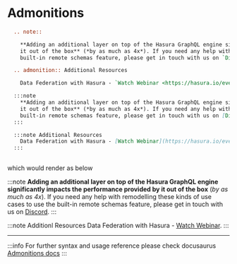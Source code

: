 
# Admonitions
<Tabs>
  <TabItem value="sphinx" label="Sphinx - RST" default>

```rest
  .. note::

    **Adding an additional layer on top of the Hasura GraphQL engine significantly impacts the performance provided by
    it out of the box** (*by as much as 4x*). If you need any help with remodelling these kinds of use cases to use the
    built-in remote schemas feature, please get in touch with us on `Discord <https://discord.gg/vBPpJkS>`__.

  .. admonition:: Additional Resources

    Data Federation with Hasura - `Watch Webinar <https://hasura.io/events/webinar/data-federation-hasura-graphql/>`__.
```

  </TabItem>
  <TabItem value="docusaurus" label="Docusaurus - MDX">

```markdown
  :::note
    **Adding an additional layer on top of the Hasura GraphQL engine significantly impacts the performance provided by
    it out of the box** (*by as much as 4x*). If you need any help with remodelling these kinds of use cases to use the
    built-in remote schemas feature, please get in touch with us on [Discord](https://discord.gg/vBPpJkS).
  :::

  :::note Additional Resources
    Data Federation with Hasura - [Watch Webinar](https://hasura.io/events/webinar/data-federation-hasura-graphql/).
  :::
  
```
  </TabItem>
</Tabs>

which would render as below

:::note
  **Adding an additional layer on top of the Hasura GraphQL engine significantly impacts the performance provided by
  it out of the box** (*by as much as 4x*). If you need any help with remodelling these kinds of use cases to use the
  built-in remote schemas feature, please get in touch with us on [Discord](https://discord.gg/vBPpJkS).
:::

:::note Additionl Resources
  Data Federation with Hasura - [Watch Webinar](https://hasura.io/events/webinar/data-federation-hasura-graphql/).
:::

<hr />

:::info
For further syntax and usage reference please check docusaurus [Admonitions docs](https://docusaurus.io/docs/markdown-features/admonitions)
:::